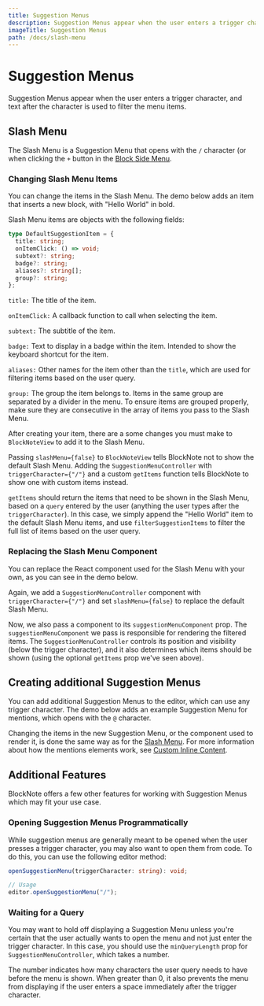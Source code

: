 ```yaml
---
title: Suggestion Menus
description: Suggestion Menus appear when the user enters a trigger character, and text after the character is used to filter the menu items.
imageTitle: Suggestion Menus
path: /docs/slash-menu
---
```



# Suggestion Menus

Suggestion Menus appear when the user enters a trigger character, and text after the character is used to filter the menu items.

## Slash Menu

The Slash Menu is a Suggestion Menu that opens with the `/` character (or when clicking the `+` button in the [Block Side Menu](/docs/ui-components/side-menu).

<ThemedImage
  src="/img/screenshots/slash_menu.png"
  darkImage="/img/screenshots/slash_menu_dark.png"
  alt="image"
  width={400}
  height={400}
/>

### Changing Slash Menu Items

You can change the items in the Slash Menu. The demo below adds an item that inserts a new block, with "Hello World" in bold.

<Example name="ui-components/suggestion-menus-slash-menu-items" />

Slash Menu items are objects with the following fields:

```typescript
type DefaultSuggestionItem = {
  title: string;
  onItemClick: () => void;
  subtext?: string;
  badge?: string;
  aliases?: string[];
  group?: string;
};
```

`title:` The title of the item.

`onItemClick:` A callback function to call when selecting the item.

`subtext:` The subtitle of the item.

`badge:` Text to display in a badge within the item. Intended to show the keyboard shortcut for the item.

`aliases:` Other names for the item other than the `title`, which are used for filtering items based on the user query.

`group:` The group the item belongs to. Items in the same group are separated by a divider in the menu. To ensure items are grouped properly, make sure they are consecutive in the array of items you pass to the Slash Menu.

After creating your item, there are a some changes you must make to `BlockNoteView` to add it to the Slash Menu.

Passing `slashMenu={false}` to `BlockNoteView` tells BlockNote not to show the default Slash Menu. Adding the `SuggestionMenuController` with `triggerCharacter={"/"}` and a custom `getItems` function tells BlockNote to show one with custom items instead.

`getItems` should return the items that need to be shown in the Slash Menu, based on a `query` entered by the user (anything the user types after the `triggerCharacter`). In this case, we simply append the "Hello World" item to the default Slash Menu items, and use `filterSuggestionItems` to filter the full list of items based on the user query.

### Replacing the Slash Menu Component

You can replace the React component used for the Slash Menu with your own, as you can see in the demo below.

<Example name="ui-components/suggestion-menus-slash-menu-component" />

Again, we add a `SuggestionMenuController` component with `triggerCharacter={"/"}` and set `slashMenu={false}` to replace the default Slash Menu.

Now, we also pass a component to its `suggestionMenuComponent` prop. The `suggestionMenuComponent` we pass is responsible for rendering the filtered items. The `SuggestionMenuController` controls its position and visibility (below the trigger character), and it also determines which items should be shown (using the optional `getItems` prop we've seen above).

## Creating additional Suggestion Menus

You can add additional Suggestion Menus to the editor, which can use any trigger character. The demo below adds an example Suggestion Menu for mentions, which opens with the `@` character.

<Example name="custom-schema/suggestion-menus-mentions" />

Changing the items in the new Suggestion Menu, or the component used to render it, is done the same way as for the [Slash Menu](/docs/ui-components/suggestion-menus#slash-menu). For more information about how the mentions elements work, see [Custom Inline Content](/docs/custom-schemas/custom-inline-content).

## Additional Features

BlockNote offers a few other features for working with Suggestion Menus which may fit your use case.

### Opening Suggestion Menus Programmatically

While suggestion menus are generally meant to be opened when the user presses a trigger character, you may also want to open them from code. To do this, you can use the following editor method:

```typescript
openSuggestionMenu(triggerCharacter: string): void;

// Usage
editor.openSuggestionMenu("/");
```

### Waiting for a Query

You may want to hold off displaying a Suggestion Menu unless you're certain that the user actually wants to open the menu and not just enter the trigger character. In this case, you should use the `minQueryLength` prop for `SuggestionMenuController`, which takes a number.

The number indicates how many characters the user query needs to have before the menu is shown. When greater than 0, it also prevents the menu from displaying if the user enters a space immediately after the trigger character.